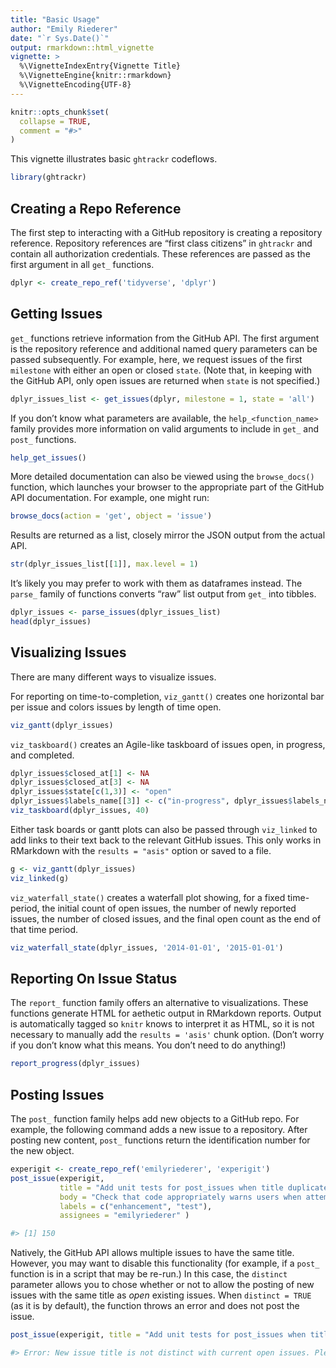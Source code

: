 ```yaml
---
title: "Basic Usage"
author: "Emily Riederer"
date: "`r Sys.Date()`"
output: rmarkdown::html_vignette
vignette: >
  %\VignetteIndexEntry{Vignette Title}
  %\VignetteEngine{knitr::rmarkdown}
  %\VignetteEncoding{UTF-8}
---
```


```r
knitr::opts_chunk$set(
  collapse = TRUE,
  comment = "#>"
)
```

This vignette illustrates basic `ghtrackr` codeflows.

```r
library(ghtrackr)
```


## Creating a Repo Reference

The first step to interacting with a GitHub repository is creating a repository reference. Repository references are "first class citizens" in `ghtrackr` and contain all authorization credentials. These references are passed as the first argument in all `get_` functions.

```r
dplyr <- create_repo_ref('tidyverse', 'dplyr')
```

## Getting Issues

`get_` functions retrieve information from the GitHub API. The first argument is the repository reference and additional named query parameters can be passed subsequently. For example, here, we request issues of the first `milestone` with either an open or closed `state`. (Note that, in keeping with the GitHub API, only open issues are returned when `state` is not specified.)

```r
dplyr_issues_list <- get_issues(dplyr, milestone = 1, state = 'all')
```

If you don't know what parameters are available, the `help_<function_name>` family provides more information on valid arguments to include in `get_` and `post_` functions.

```r
help_get_issues()
```

More detailed documentation can also be viewed using the `browse_docs()` function, which launches your browser to the appropriate part of the GitHub API documentation. For example, one might run:

```r
browse_docs(action = 'get', object = 'issue')
```

Results are returned as a list, closely mirror the JSON output from the actual API.

```r
str(dplyr_issues_list[[1]], max.level = 1)
```

It's likely you may prefer to work with them as dataframes instead. The `parse_` family of functions converts "raw" list output from `get_` into tibbles.

```r
dplyr_issues <- parse_issues(dplyr_issues_list)
head(dplyr_issues)
```

## Visualizing Issues

There are many different ways to visualize issues. 

For reporting on time-to-completion, `viz_gantt()` creates one horizontal bar per issue and colors issues by length of time open.

```r
viz_gantt(dplyr_issues)
```

`viz_taskboard()` creates an Agile-like taskboard of issues open, in progress, and completed.

```r
dplyr_issues$closed_at[1] <- NA
dplyr_issues$closed_at[3] <- NA
dplyr_issues$state[c(1,3)] <- "open"
dplyr_issues$labels_name[[3]] <- c("in-progress", dplyr_issues$labels_name[[3]])
viz_taskboard(dplyr_issues, 40)
```

Either task boards or gantt plots can also be passed through `viz_linked` to add links to their text back to the relevant GitHub issues. This only works in RMarkdown with the `results = "asis"` option or saved to a file.

```r
g <- viz_gantt(dplyr_issues)
viz_linked(g)
```


`viz_waterfall_state()` creates a waterfall plot showing, for a fixed time-period, the initial count of open issues, the number of newly reported issues, the number of closed issues, and the final open count as the end of that time period. 

```r
viz_waterfall_state(dplyr_issues, '2014-01-01', '2015-01-01')
```

## Reporting On Issue Status

The `report_` function family offers an alternative to visualizations. These functions generate HTML for aethetic output in RMarkdown reports. Output is automatically tagged so `knitr` knows to interpret it as HTML, so it is not necessary to manually add the `results = 'asis'` chunk option. (Don't worry if you don't know what this means. You don't need to do anything!) 

```r
report_progress(dplyr_issues)
```

## Posting Issues

The `post_` function family helps add new objects to a GitHub repo. For example, the following command adds a new issue to a repository. After posting new content, `post_` functions return the identification number for the new object.

```r
experigit <- create_repo_ref('emilyriederer', 'experigit')
post_issue(experigit,
           title = "Add unit tests for post_issues when title duplicated",
           body = "Check that code appropriately warns users when attempting to post a duplicate issue",
           labels = c("enhancement", "test"),
           assignees = "emilyriederer" )
```
```r
#> [1] 150
```

Natively, the GitHub API allows multiple issues to have the same title. However, you may want to disable this functionality (for example, if a `post_` function is in a script that may be re-run.) In this case, the `distinct` parameter allows you to chose whether or not to allow the posting of new issues with the same title as *open* existing issues. When `distinct = TRUE` (as it is by default), the function throws an error and does not post the issue.

```r
post_issue(experigit, title = "Add unit tests for post_issues when title duplicated")
```
```r
#> Error: New issue title is not distinct with current open issues. Please change title or set distinct = FALSE.
```

